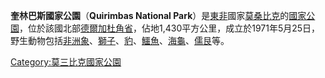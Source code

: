{{Infobox Protected area
| name            = 奎林巴斯國家公園
| photo           = Medjumbe Lighthouse.jpg
| photo_width     = 200
| photo_caption   = 
| iucn_category   = II
| map             = Mozambique
| map_caption     = 
| map_width       = 200
| locator_x       = 
| locator_y       = 
| location        = {{MOZ}}
| nearest_city    = 
| lat_d  = 12.10462  | lat_NS =  S
| long_d = 40.431404 | long_EW = E
| area            = 1,430平方公里
| established     = 1971年5月25日
| visitation_num  = 
| visitation_year = 
| governing_body  = 
}}
'''奎林巴斯國家公園'''（'''Quirimbas National Park'''）是[[東非|東非]]國家[[莫桑比克|莫桑比克]]的[[國家公園|國家公園]]，位於該國北部[[德爾加杜角省|德爾加杜角省]]，佔地1,430平方公里，成立於1971年5月25日，野生動物包括[[非洲象|非洲象]]、[[獅子|獅子]]、[[豹|豹]]、[[鱷魚|鱷魚]]、[[海龜|海龜]]、[[儒艮|儒艮]]等。

{{Mozambique-stub}}
{{DEFAULTSORT:Quirimbas}}
[[Category:莫三比克國家公園|Category:莫三比克國家公園]]